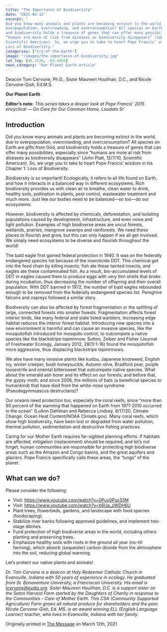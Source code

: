 ```yaml
---
title: "The Importance of Biodiversity"
date: "2021-03-12" 
excerpt: "
Did you know many animals and plants are becoming extinct in the world, due to
overpopulation, overcrowding, and overconsumption? All species on Earth are gifts from God,
and biodiversity holds a treasure of genes that can offer many possibilities, especially since
“humans are more at risk from diseases as biodiversity disappears” (John Platt, 12/7/10,
Scientific American). So, we urge you to take to heart Pope Francis’ wisdom in his Chapter 1:
Loss of Biodiversity."
categories: ["Cry-of-the-Earth"]
image: "/images/the-importance-of-biodiversity.jpg"
lat_lng: [45.2538, -69.4455]
news_category: "Our Planet Earth Article"
---
```


<CustomImage
  src="https://raw.githubusercontent.com/MCervone14/our-planet-earth-articles/main/images/the-importance-of-biodiversity.jpg"
  alt="a wetland on a sunny day."
  priority={true}
/>

Deacon Tom Cervone, Ph.D., Sister Maureen Houlihan, D.C., and Nicole Cervone-Gish, Ed.M.S.

**Our Planet Earth**

**Editor’s note:** _This series takes a deeper look at Pope Francis’ 2015 encyclical ― On Care for
Our Common Home, Laudato Si’_

## Introduction

Did you know many animals and plants are becoming extinct in the world, due to
overpopulation, overcrowding, and overconsumption? All species on Earth are gifts from God,
and biodiversity holds a treasure of genes that can offer many possibilities, especially since
“humans are more at risk from diseases as biodiversity disappears” (John Platt, 12/7/10,
Scientific American). So, we urge you to take to heart Pope Francis’ wisdom in his Chapter 1:
Loss of Biodiversity.

Biodiversity is so important! Ecologically, it refers to all life found on Earth, and how it interacts
in a balanced way in different ecosystems. Rich biodiversity provides us with clean air to breathe,
clean water to drink, healthy soils, pollination in plants, pest control, wastewater treatment and
much more. Just like our bodies need to be balanced―so too―do our ecosystems.

However, biodiversity is affected by chemicals, deforestation, and isolating populations caused
by development, infrastructure, and even noise and light pollution. Examples of high biodiverse
areas are uncut forests, wetlands, prairies, mangrove swamps and rainforests. We need these
places to flourish and grow, but this can only happen if we all get involved. We simply need
ecosystems to be diverse and flourish throughout the world!

The bald eagle first gained federal protection in 1940. It was on the federally endangered species
list because of the insecticide DDT. This chemical got into the food chain by killing insects; fish
ate these tainted insects; and eagles ate these contaminated fish. As a result, bio-accumulated
levels of DDT in eagles caused them to produce eggs with very thin shells that broke during
incubation, thus decreasing the number of offspring and their overall population. With DDT
banned in 1972, the number of bald eagles rebounded enough to be removed from the federally
endangered species list. Peregrine falcons and ospreys followed a similar story.

Biodiversity can also be affected by forest fragmentation or the splitting of large, connected
forests into smaller forests. Fragmentation affects forest interior birds, like many federal and
state listed warblers. Increasing edge habitat reduces the interior forest habitat. Introducing new
species into a new environment is harmful and can cause an invasive species, like the
mosquitofish introduced for mosquito control, to outcompete a native species like the blackstripe
topminnow. Sutton, Zeiber and Fisher (Journal of Freshwater Ecology, January 2012, 28(1):1-16)
found the mosquitofish more aggressive, thus displacing blackstripe topminnows.

We also have many invasive plants like kudzu, Japanese knotweed, English ivy, winter creeper,
bush honeysuckle, Autumn olive, Bradford pear, purple loosestrife and oriental bittersweet that
outcompete native species. What about the emerald ash borer and its effect on our forests; and
before that, the gypsy moth; and since 2006, the millions of bats (a beneficial species to
humankind) that have died from the white-nose syndrome (Pseudogymnoascus destructans)?

Our oceans need protection too, especially the coral reefs, since “more than 90 percent of the
warming that happened on Earth from 1971-2010 occurred in the ocean” (LuAnn Dahlman and
Rebecca Lindsey, 8/17/20, Climate Change: Ocean Heat Content/NOAA Climate.gov). Many
coral reefs, which show high biodiversity, have been lost or degraded from water pollution,
thermal pollution, sedimentation and destructive fishing practices.

Caring for our Mother Earth requires far-sighted planning efforts. If habitats are affected,
mitigation (replacement) should be required, and let’s not forget, human communities are
responsible for protecting high biodiverse areas such as the Amazon and Congo basins, and the
great aquifers and glaciers. Pope Francis specifically calls these areas, the “lungs” of the planet.

## What can we do?

Please consider the following:

- Visit: https://www.youtube.com/watch?v=0Puv0Pss33M
- Visit: https://www.youtube.com/watch?v=b6Ua_zWDH6U
- Plant trees, flowerbeds, gardens, and landscape with food species (foodscaping).
- Stabilize river banks following approved guidelines, and implement two-stage ditches.
- Fund protection of high biodiverse areas in the world, including others planting and
  preserving trees.
- Emphasize healthy soils with roots in the ground all year (no-till farming), which absorb
  (sequester) carbon dioxide from the atmosphere into the soil, reducing global warming.

Let’s protect our native plants and animals!

_Dr. Tom Cervone is a deacon at Holy Redeemer Catholic Church in Evansville, Indiana with 50
years of experience in ecology. He graduated from St. Bonaventure University, a Franciscan
University. His email is tcervone@evdio.org. Sister Maureen Houlihan, D.C. is a support sister
on the Seton Harvest Farm started by the Daughters of Charity in response to the Communities -
Care of Mother Earth. This CSA (Community Supported Agriculture) Farm grows all natural
produce for shareholders and the poor. Nicole Cervone-Gish, Ed. MS. is an award winning ELL
(English Language Learner) teacher, who lives in Evansville, Indiana with her family._

Originally printed in [The Message](https://evdiomessage.org/) on March 12th, 2021
